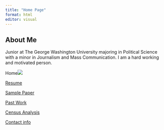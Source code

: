 ```yaml
---
title: "Home Page"
format: html
editor: visual
---
```


## About Me

Junior at The George Washington University majoring in Political Science with a minor in Journalism and Mass Communication. I am a hard working and motivated person.

Home![](Screenshot%202023-01-03%20at%2012.14.50%20PM.png)

[Resume](https://github.com/lsaiz07/mywebsite_saiz/blob/main/Untitled%20document%20(1).pdf)

[Sample Paper](https://lsaiz07.github.io/mywebsite_saiz/Sample_paper2.html)

[Past Work](https://lsaiz07.github.io/mywebsite_saiz/Past_Work.html)

[Census Analysis](https://lsaiz07.github.io/mywebsite_saiz/census_analysis.html)

[Contact info](https://lsaiz07.github.io/mywebsite_saiz/contact_info.html)
